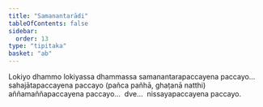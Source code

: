 ```yaml
---
title: "Samanantarādi"
tableOfContents: false
sidebar:
  order: 13
type: "tipitaka"
basket: "ab"
---
```



<DynamicBreadcrumb />

<Division number="155">

<Paragraph number="901">
Lokiyo dhammo lokiyassa dhammassa samanantarapaccayena paccayo…  sahajātapaccayena paccayo (pañca pañhā, ghaṭanā natthi) aññamaññapaccayena paccayo…  dve…  nissayapaccayena paccayo.
</Paragraph>
</Division>
